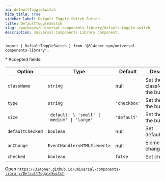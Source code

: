 ```yaml
---
id: defaultToggleSwitch
hide_title: true
sidebar_label: Default Toggle Switch Button
title: DefaultToggleSwitch
slug: /packages/universal-components-library/default-toggle-switch
description: Universal Components Library component.
---
```


```
import { DefaultToggleSwitch } from '@314oner_npm/universal-components-library';

```

\* Accepted fields:

| Option           | Type                                                    | Default      | Description                      |
| ---------------- | ------------------------------------------------------- | ------------ | -------------------------------- |
| `className`      | `string`                                                | null         | Set the classNames of the button |
| `type`           | `string`                                                | `'checkbox'` | Set the color of the button      |
| `size`           | <code>'default' \ 'small' \| 'medium' \| 'large'</code> | `'default'`  | Set the size of the button       |
| `defaultChecked` | `boolean`                                               | null         | Set defaultChecked               |
| `onChange`       | `EventHandler<HTMLElement>`                             | null         | Element change handler           |
| `checked`        | `boolean`                                               | `false`      | Set checked                      |

Open [`https://314oner.github.io/universal-components-library/DefaultToggleSwitch`](https://314oner.github.io/universal-components-library/DefaultToggleSwitch)
